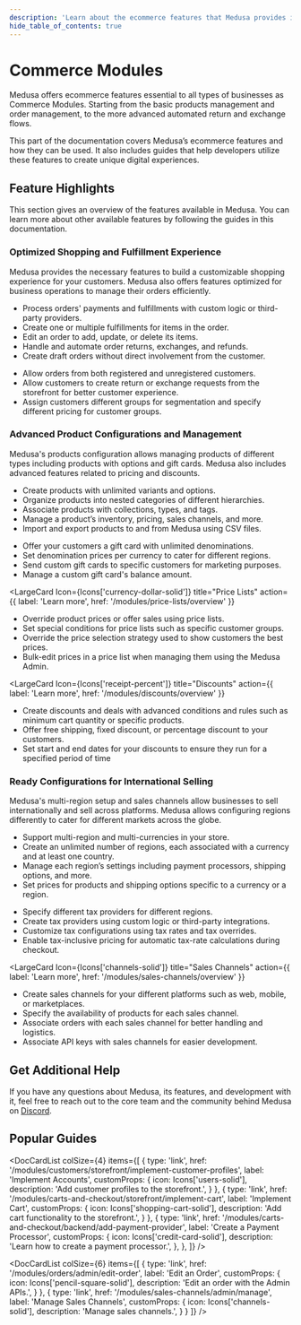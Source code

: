 ```yaml
---
description: 'Learn about the ecommerce features that Medusa provides including order management, product management, multi region and currency support, and more.'
hide_table_of_contents: true
---
```



# Commerce Modules

Medusa offers ecommerce features essential to all types of businesses as Commerce Modules. Starting from the basic products management and order management, to the more advanced automated return and exchange flows.

This part of the documentation covers Medusa’s ecommerce features and how they can be used. It also includes guides that help developers utilize these features to create unique digital experiences.

## Feature Highlights

This section gives an overview of the features available in Medusa. You can learn more about other available features by following the guides in this documentation.

### Optimized Shopping and Fulfillment Experience

Medusa provides the necessary features to build a customizable shopping experience for your customers. Medusa also offers features optimized for business operations to manage their orders efficiently.

<LargeCardList colSize={6}>
  <LargeCard
    Icon={Icons['check-circle-solid']}
    title="Orders"
    action={{
      label: 'Learn more',
      href: '/modules/orders/overview'
    }}
  >

  - Process orders' payments and fulfillments with custom logic or third-party providers.
  - Create one or multiple fulfillments for items in the order.
  - Edit an order to add, update, or delete its items.
  - Handle and automate order returns, exchanges, and refunds.
  - Create draft orders without direct involvement from the customer.


  </LargeCard>
  <LargeCard
    Icon={Icons['users-solid']}
    title="Customers"
    action={{
      label: 'Learn more',
      href: '/modules/customers/overview'
    }}
  >

  - Allow orders from both registered and unregistered customers.
  - Allow customers to create return or exchange requests from the storefront for better customer experience.
  - Assign customers different groups for segmentation and specify different pricing for customer groups.


  </LargeCard>
</LargeCardList>

### Advanced Product Configurations and Management

Medusa's products configuration allows managing products of different types including products with options and gift cards. Medusa also includes advanced features related to pricing and discounts.

<LargeCardList colSize={6}>
  <LargeCard
    Icon={Icons['tag-solid']}
    title="Products"
    action={{
      label: 'Learn more',
      href: '/modules/products/overview'
    }}
  >

  - Create products with unlimited variants and options.
  - Organize products into nested categories of different hierarchies.
  - Associate products with collections, types, and tags.
  - Manage a product’s inventory, pricing, sales channels, and more.
  - Import and export products to and from Medusa using CSV files.


  </LargeCard>
  <LargeCard
    Icon={Icons['gift-solid']}
    title="Gift Cards"
    action={{
      label: 'Learn more',
      href: '/modules/gift-cards/overview'
    }}
  >

  - Offer your customers a gift card with unlimited denominations.
  - Set denomination prices per currency to cater for different regions.
  - Send custom gift cards to specific customers for marketing purposes.
  - Manage a custom gift card's balance amount.


  </LargeCard>

  <LargeCard
    Icon={Icons['currency-dollar-solid']}
    title="Price Lists"
    action={{
      label: 'Learn more',
      href: '/modules/price-lists/overview'
    }}
  >

  - Override product prices or offer sales using price lists.
  - Set special conditions for price lists such as specific customer groups.
  - Override the price selection strategy used to show customers the best prices.
  - Bulk-edit prices in a price list when managing them using the Medusa Admin.


  </LargeCard>

  <LargeCard
    Icon={Icons['receipt-percent']}
    title="Discounts"
    action={{
      label: 'Learn more',
      href: '/modules/discounts/overview'
    }}
  >

  - Create discounts and deals with advanced conditions and rules such as minimum cart quantity or specific products.
  - Offer free shipping, fixed discount, or percentage discount to your customers.
  - Set start and end dates for your discounts to ensure they run for a specified period of time


  </LargeCard>

</LargeCardList>

### Ready Configurations for International Selling

Medusa's multi-region setup and sales channels allow businesses to sell internationally and sell across platforms. Medusa allows configuring regions differently to cater for different markets across the globe.

<LargeCardList colSize={6}>
  <LargeCard
    Icon={Icons['globe-europe-solid']}
    title="Region and Currencies"
    action={{
      label: 'Learn more',
      href: '/modules/regions-and-currencies/overview'
    }}
  >

  - Support multi-region and multi-currencies in your store.
  - Create an unlimited number of regions, each associated with a currency and at least one country.
  - Manage each region’s settings including payment processors, shipping options, and more.
  - Set prices for products and shipping options specific to a currency or a region.


  </LargeCard>
  <LargeCard
    Icon={Icons['cash-solid']}
    title="Taxes"
    action={{
      label: 'Learn more',
      href: '/modules/taxes/overview'
    }}
  >

  - Specify different tax providers for different regions.
  - Create tax providers using custom logic or third-party integrations.
  - Customize tax configurations using tax rates and tax overrides.
  - Enable tax-inclusive pricing for automatic tax-rate calculations during checkout.


  </LargeCard>
</LargeCardList>

<LargeCard
  Icon={Icons['channels-solid']}
  title="Sales Channels"
  action={{
    label: 'Learn more',
    href: '/modules/sales-channels/overview'
  }}
>

- Create sales channels for your different platforms such as web, mobile, or marketplaces.
- Specify the availability of products for each sales channel.
- Associate orders with each sales channel for better handling and logistics.
- Associate API keys with sales channels for easier development.


</LargeCard>

## Get Additional Help

If you have any questions about Medusa, its features, and development with it, feel free to reach out to the core team and the community behind Medusa on [Discord](https://discord.gg/medusajs).

## Popular Guides

<DocCardList colSize={4} items={[
  {
    type: 'link',
    href: '/modules/customers/storefront/implement-customer-profiles',
    label: 'Implement Accounts',
    customProps: {
      icon: Icons['users-solid'],
      description: 'Add customer profiles to the storefront.',
    }
  },
  {
    type: 'link',
    href: '/modules/carts-and-checkout/storefront/implement-cart',
    label: 'Implement Cart',
    customProps: {
      icon: Icons['shopping-cart-solid'],
      description: 'Add cart functionality to the storefront.',
    }
  },
  {
    type: 'link',
    href: '/modules/carts-and-checkout/backend/add-payment-provider',
    label: 'Create a Payment Processor',
    customProps: {
      icon: Icons['credit-card-solid'],
      description: 'Learn how to create a payment processor.',
    },
  },
]} />

<DocCardList colSize={6} items={[
  {
    type: 'link',
    href: '/modules/orders/admin/edit-order',
    label: 'Edit an Order',
    customProps: {
      icon: Icons['pencil-square-solid'],
      description: 'Edit an order with the Admin APIs.',
    }
  },
  {
    type: 'link',
    href: '/modules/sales-channels/admin/manage',
    label: 'Manage Sales Channels',
    customProps: {
      icon: Icons['channels-solid'],
      description: 'Manage sales channels.',
    }
  }
]} />